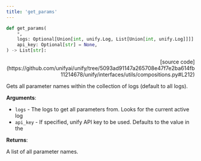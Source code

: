 ```yaml
---
title: 'get_params'
---
```


```python
def get_params(
    *,
    logs: Optional[Union[int, unify.Log, List[Union[int, unify.Log]]]] = "all",
    api_key: Optional[str] = None,
) -> List[str]:
```

<p align="right">[source code](https://github.com/unifyai/unify/tree/5093ad91147a265708e47f7e2ba614fb11214678/unify/interfaces/utils/compositions.py#L212)</p>

Gets all parameter names within the collection of logs (default to all logs).

**Arguments**:

- `logs` - The logs to get all parameters from. Looks for the current active log
- `api_key` - If specified, unify API key to be used. Defaults to the value in the



**Returns**:

A list of all parameter names.